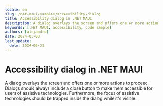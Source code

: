 ```yaml
---
locale: en
slug: /net-maui/samples/accessibility-dialog
title: Accessibility dialog in .NET MAUI
description: A dialog overlays the screen and offers one or more actions to proceed.
keywords: [.NET MAUI, accessibility, code sample]
authors: [alejandro]
date: 2024-05-03
last_update:
  date: 2024-08-31
---
```


# Accessibility dialog in .NET MAUI

A dialog overlays the screen and offers one or more actions to proceed. Dialogs should always include a close button to make them accessible for users of assistive technologies. Furthermore, the focus of assistive technologies should be trapped inside the dialog while it's visible.

<CodeSample id="accessibility-dialog" framework="net-maui" locale="en"/>
